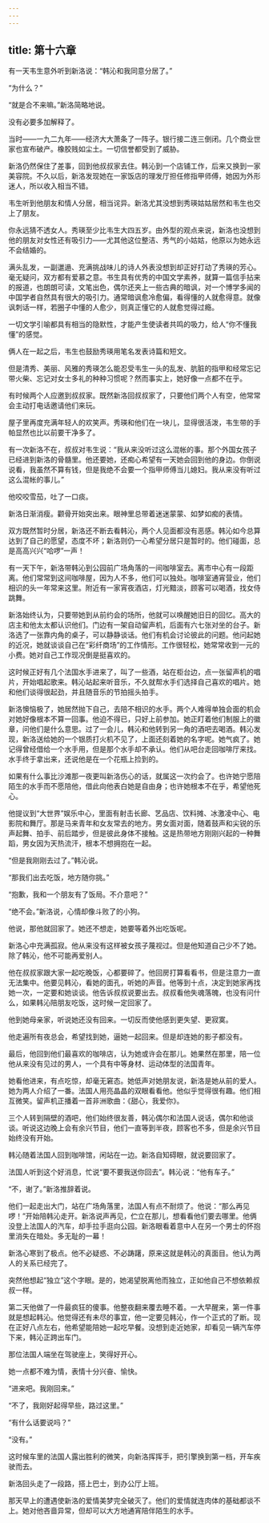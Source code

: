 ```yaml
---
---
---
```

title: 第十六章
---




有一天韦生意外听到新洛说：“韩沁和我同意分居了。”

“为什么？”

“就是合不来嘛。”新洛简略地说。

没有必要多加解释了。

当时——一九二九年——经济大大萧条了一阵子。银行接二连三倒闭。几个商业世家也宣布破产。橡胶贱如尘土。一切信誉都受到了威胁。

新洛仍然保住了差事，回到他叔叔家去住。韩沁到一个店铺工作，后来又换到一家美容院。不久以后，新洛发现她在一家饭店的理发厅担任修指甲师傅，她因为外形迷人，所以收入相当不错。

韦生听到他朋友和情人分居，相当诧异。新洛尤其没想到秀瑛姑姑居然和韦生也交上了朋友。

你永远猜不透女人。秀瑛至少比韦生大四五岁。由外型的观点来说，新洛也没想到他的朋友对女性还有吸引力——尤其他这位整洁、秀气的小姑姑，他原以为她永远不会结婚的。

满头乱发，一副邋遢、充满挑战味儿的诗人外表没想到却正好打动了秀瑛的芳心。毫无疑问，双方都有爱慕之意。书生具有优秀的中国文学素养，就算一篇信手拈来的报道，也朗朗可读，文笔出色，偶尔还夹上一些古典的暗讽，对一个博学多闻的中国学者自然具有很大的吸引力。通常暗讽愈冷愈偏，看得懂的人就愈得意。就像讽刺话一样，若圈子中懂的人愈少，则真正懂它的人就愈觉得过瘾。

一切文学引喻都具有相当的隐默性，才能产生使读者共鸣的吸力，给人“你不懂我懂”的感觉。

俩人在一起之后，韦生也鼓励秀瑛用笔名发表诗篇和短文。

但是清秀、美丽、风雅的秀瑛怎么能忍受韦生一头的乱发、肮脏的指甲和经常忘记带火柴、忘记对女士多礼的种种习惯呢？然而事实上，她好像一点都不在乎。

有时候两个人应邀到叔叔家。既然新洛回叔叔家了，只要他们两个人有空，他常常会主动打电话邀请他们来玩。

屋子里再度充满年轻人的欢笑声。秀瑛和他们在一块儿，显得很活泼，韦生带的手帕显然也比以前要干净多了。

有一次新洛不在，叔叔对韦生说：“我从来没听过这么混帐的事。那个外国女孩子已经进到新洛的骨髓里。他还要她，还痴心希望有一天她会回到他的身边。你倒说说看，我虽然不算有钱，但是我绝不会要一个指甲师傅当儿媳妇。我从来没有听过这么混帐的事儿。”

他咬咬雪茄，吐了一口痰。

新洛日渐消瘦。颧骨开始突出来。眼神里总带着迷迷蒙蒙、如梦如痴的表情。

双方既然暂时分居，新洛还不断去看韩沁，两个人见面都没有恶感。韩沁如今总算达到了自己的愿望，态度不坏；新洛则仍一心希望分居只是暂时的。他们碰面，总是高高兴兴“哈啰”一声！

有一天下午，新洛带韩沁到公园前广场角落的一间咖啡室去。离市中心有一段距离。他们常常到这间咖啡屋，因为人不多，他们可以独处。咖啡室通宵营业，他们相识的头一年常来这里。附近有一家宵夜酒店，灯光黯淡，顾客可以喝酒，找女侍跳舞。

新洛始终认为，只要带她到从前约会的场所，他就可以唤醒她旧日的回忆。高大的店主和他太太都认识他们。门边有一架自动留声机，后面有六七张对坐的台子。新洛选了一张靠内角的桌子，可以静静谈话。他们有机会讨论彼此的问题。他问起她的近况，她就谈谈自己在“彩纤商场”的工作情形。工作很轻松，她常常收到一元的小费。她对自己工作现况倒是挺喜欢的。

这时候正好有几个法国水手进来了，叫了一些酒，站在柜台边，点一张留声机的唱片，开始唱起歌来。韩沁站起来听音乐，不久就帮水手们选择自己喜欢的唱片。她和他们谈得很起劲，并且随音乐的节拍摇头拍手。

新洛懊恼极了，她居然抛下自己，去陪不相识的水手。两个人难得单独会面的机会对她好像根本不算一回事。他迫不得已，只好上前参加。她正盯着他们制服上的徽章，问他们是什么意思。过了一会儿，韩沁和他转到另一角的酒吧去喝酒。韩沁发现，新洛送给她的一个银质打火机不见了，上面还刻着她的名字呢。她气疯了。她记得曾经借给一个水手用，但是那个水手却不承认。他们从吧台走回咖啡厅来找。水手终于拿出来，还说他是在一个花瓶上捡到的。

如果有什么事比沙滩那一夜更叫新洛伤心的话，就属这一次约会了。也许她宁愿陪陌生的水手而不愿陪他，借此向他表白她是自由身；也许她根本不在乎，希望他死心。

他提议到“大世界”娱乐中心，里面有射击长廊、艺品店、饮料摊、冰激凌中心、电影院和舞厅。那是马来青年和女友常去的地方。男女面对面，随着鼓声和尖锐的乐声起舞、拍手、前后踏步，但是彼此身体不接触。这是热带地方刚刚兴起的一种舞蹈，男女因为天热流汗，根本不想拥抱在一起。

“但是我刚刚去过了。”韩沁说。

“那我们出去吃饭，地方随你挑。”

“抱歉，我和一个朋友有了饭局。不介意吧？”

“绝不会。”新洛说，心情却像斗败了的小狗。

他说，那他就回家了。她还不想走，她要等着外出吃饭呢。

新洛心中充满孤寂。他从来没有这样被女孩子蔑视过。但是他知道自己少不了她。除了韩沁，他不可能再爱别人。

他在叔叔家跟大家一起吃晚饭，心都要碎了。他回房打算看看书，但是注意力一直无法集中。他要见韩沁，看她的面孔，听她的声音。他等到十点，决定到她家再找她一次，一定要和她谈谈。他告诉叔叔说要出去。叔叔看他失魂落魄，也没有问什么，如果韩沁陪朋友吃饭，这时候一定回家了。

他到她母亲家，听说她还没有回来。一切反而使他感到更失望、更寂寞。

他走遍所有夜总会，希望找到她，逼她一起回来。但是却连她的影子都没有。

最后，他回到他们最喜欢的咖啡店，认为她或许会在那儿。她果然在那里，陪一位他从来没有见过的男人，一个具有中等身材、运动体型的法国青年。

她看他进来，有点吃惊，却毫无窘态。她低声对她朋友说，新洛是她从前的爱人。她为两人介绍了一番。法国人用亮晶晶的双眼看看他。他似乎觉得很有趣。他们相互微笑。留声机正播着一首非洲歌曲：《甜心，我爱你》。

三个人转到隔壁的酒吧，他们始终很友善，韩沁偶尔和法国人说话，偶尔和他谈谈。听说这边晚上会有余兴节目，他们一直等到半夜，顾客也不多，但是余兴节目始终没有开始。

韩沁随着法国人回到咖啡馆，闲站在一边。新洛自知碍眼，就说要回家了。

法国人听到这个好消息，忙说“要不要我送你回去”。韩沁说：“他有车子。”

“不，谢了。”新洛推辞着说。

他们一起走出大门，站在广场角落里，法国人有点不耐烦了。他说：“那么再见啰！”开始陪韩沁走开。新洛说声再见，伫立在那儿，想看看他们要去哪里。他俩没登上法国人的汽车，却手拉手逛向公园。新洛眼看着意中人在另一个男士的怀抱里消失在暗处。多无耻的一幕！

新洛心寒到了极点。他不必疑惑、不必踌躇，原来这就是韩沁的真面目。他认为两人的关系已经完了。

突然他想起“独立”这个字眼。是的，她渴望脱离他而独立，正如他自己不想依赖叔叔一样。

第二天他做了一件最疯狂的傻事。他整夜翻来覆去睡不着。一大早醒来，第一件事就是想起韩沁。他觉得还有未尽的事宜，他一定要见韩沁，作一个正式的了断。现在正好八点左右，他希望能陪她一起吃早餐。没想到走近她家，却看见一辆汽车停下来，韩沁正跨出车门。

那位法国人端坐在驾驶座上，笑得好开心。

她一点都不难为情，表情十分兴奋、愉快。

“进来吧。我刚回来。”

“不了，我刚好起得早些，路过这里。”

“有什么话要说吗？”

“没有。”

这时候车里的法国人露出胜利的微笑，向新洛挥挥手，把引擎换到第一档，开车疾驶而去。

新洛回头走了一段路，搭上巴士，到办公厅上班。

那天早上的遭遇使新洛的爱情美梦完全破灭了。他们的爱情就连肉体的基础都谈不上。她对他吝啬异常，但却可以大方地通宵陪伴陌生的水手。